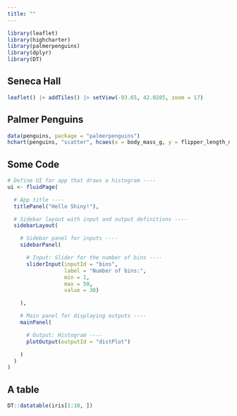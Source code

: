 ```yaml
---
title: ""
---
```


```r
library(leaflet)
library(highcharter)
library(palmerpenguins)
library(dplyr)
library(DT)
```

## Seneca Hall

```r
leaflet() |> addTiles() |> setView(-93.65, 42.0285, zoom = 17)
```

## Palmer Penguins

```r
data(penguins, package = "palmerpenguins")
hchart(penguins, "scatter", hcaes(x = body_mass_g, y = flipper_length_mm , group = species))
```

## Some Code

```r
# Define UI for app that draws a histogram ----
ui <- fluidPage(

  # App title ----
  titlePanel("Hello Shiny!"),

  # Sidebar layout with input and output definitions ----
  sidebarLayout(

    # Sidebar panel for inputs ----
    sidebarPanel(

      # Input: Slider for the number of bins ----
      sliderInput(inputId = "bins",
                  label = "Number of bins:",
                  min = 1,
                  max = 50,
                  value = 30)

    ),

    # Main panel for displaying outputs ----
    mainPanel(

      # Output: Histogram ----
      plotOutput(outputId = "distPlot")

    )
  )
)
```

## A table

```r
DT::datatable(iris[1:10, ])
```



